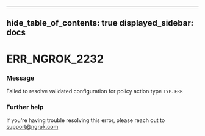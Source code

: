 

---
hide_table_of_contents: true
displayed_sidebar: docs
---


# ERR_NGROK_2232

### Message
Failed to resolve validated configuration for policy action type `TYP`.
`ERR`

<ErrorDetails />



### Further help
If you're having trouble resolving this error, please reach out to [support@ngrok.com](mailto:support@ngrok.com?subject=Help%20with%20ERR_NGROK_2232)

